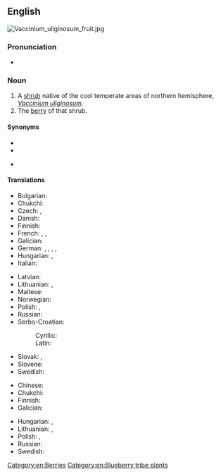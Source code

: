 ==English==
[[File:Vaccinium_uliginosum_fruit.jpg|thumb|right]]
{{wikipedia|Vaccinium uliginosum}}
{{wikispecies|Vaccinium uliginosum}}

===Pronunciation===
* {{IPA|en|/bɒɡ ˈbɪlb(ə)ɹɪ/}}

===Noun===
{{en-noun}}

# A [[shrub]] native of the cool temperate areas of northern hemisphere, ''[[Vaccinium uliginosum]]''.
# The [[berry]] of that shrub.

====Synonyms====
* {{l|en|bog blueberry}}
* {{l|en|northern bilberry}}
* {{l|en|western blueberry}} {{qualifier|US}}

====Translations====
{{trans-top|shrub}}
* Bulgarian: {{t|bg|си́ня борови́нка|f}}
* Chukchi: {{t|ckt|ԓенԓыԓгын|tr=ḷenḷyḷgyn}}
* Czech: {{t|cs|borůvka bažinná|f}}, {{t|cs|vlochyně bahenní|f}}
* Danish: {{t|da|mose-bølle}}
* Finnish: {{t+|fi|juolukka}}
* French: {{t+|fr|myrtille des marais|f}}, {{t+|fr|airelle des marais|f}}, {{t+|fr|airelle uligineuse|f}}
* Galician: {{t+|gl|arandeira negra|f}}
* German: {{t+|de|Rauschbeere|f}}, {{t|de|Trunkelbeere|f}}, {{t|de|Moorbeere|f}}, {{t|de|Nebelbeere|f}}, {{t|de|Sumpfheidelbeere|f}}
* Hungarian: {{t|hu|hamvas áfonya}}, {{t|hu|mocsári áfonya}}
* Italian: {{t|it|mirtillo uliginoso|m}}
{{trans-mid}}
* Latvian: {{t+|lv|zilene|f}}
* Lithuanian: {{t|lt|vaivoras|m}}, {{t|lt|girtuoklė|f}}
* Maltese: {{t|mt|mirtill kuħħal}}
* Norwegian: {{t|no|blokkebær|n}}
* Polish: {{t+|pl|łochynia|f}}, {{t+|pl|borówka bagienna|f}}
* Russian: {{t+|ru|голуби́ка|f}}
* Serbo-Croatian:
*: Cyrillic: {{t|sh|мочварна боровница|f}}
*: Latin: {{t|sh|močvarna borovnica|f}}
* Slovak: {{t|sk|brusnica barinná|f}}, {{t|sk|šialenica|f}}
* Slovene: {{t|sl|barjanska kopišnica|f}}
* Swedish: {{t+|sv|odon|n}}
{{trans-bottom}}

{{trans-top|berry}}
* Chinese: {{t|zh|𣛭柿|tr=[[dūshì]]|sc=Hani}}
* Chukchi: {{t|ckt|ԓенԓыԓгын|tr=ḷenḷyḷgyn}}
* Finnish: {{t+|fi|juolukka}}
* Galician: {{t+|gl|arando negro|m}}
{{trans-mid}}
* Hungarian: {{t|hu|hamvas áfonya}}, {{t|hu|mocsári áfonya}}
* Lithuanian: {{t|lt|vaivoras|m}}, {{t|lt|girtuoklė|f}}
* Polish: {{t+|pl|łochynia|f}}, {{t+|pl|borówka bagienna|f}}
* Russian: {{t+|ru|голуби́ка|f}}
* Swedish: {{t+|sv|odon|n}}
{{trans-bottom}}

[[Category:en:Berries]]
[[Category:en:Blueberry tribe plants]]